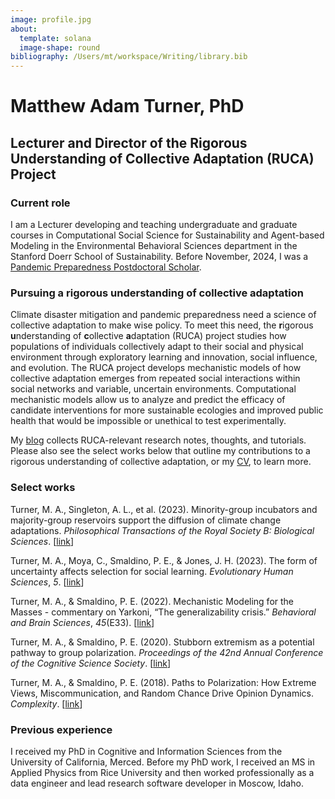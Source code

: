 ```yaml
---
image: profile.jpg
about:
  template: solana
  image-shape: round
bibliography: /Users/mt/workspace/Writing/library.bib
---
```


# Matthew Adam Turner, PhD {#name}

## Lecturer and Director of the Rigorous Understanding of Collective Adaptation (RUCA) Project {#title}

### Current role

I am a Lecturer developing and teaching undergraduate and graduate
courses in Computational Social Science for Sustainability and Agent-based
Modeling in the Environmental Behavioral Sciences department in the Stanford
Doerr School of Sustainability. Before November, 2024, I was a [Pandemic Preparedness Postdoctoral
Scholar](https://pandemichub.stanford.edu/fellows/).
<!-- I direct the Rigorous Understanding of Collective Adaptation (RUCA) project, explained below. -->

### Pursuing a rigorous understanding of collective adaptation

Climate disaster mitigation and pandemic preparedness need a science of collective adaptation to make wise policy. To meet this need, the **r**igorous **u**nderstanding of **c**ollective **a**daptation (RUCA) project studies how populations of individuals collectively adapt to their social and physical environment through exploratory learning and innovation, social influence, and evolution. The RUCA project develops mechanistic models of how collective adaptation emerges from repeated social interactions within social networks and variable, uncertain environments. Computational mechanistic models allow us to analyze and predict the efficacy of candidate interventions for more sustainable ecologies and improved public health that would be impossible or unethical to test experimentally.

My [blog](blog.qmd) collects RUCA-relevant research notes, thoughts, and tutorials. Please also see the select works below that outline my contributions to a rigorous understanding of collective adaptation, or my [CV](static/turner_cv.pdf), to learn more.

### Select works

::: {#primary-works-list}
Turner, M. A., Singleton, A. L., et al. (2023). Minority-group incubators and majority-group reservoirs support the diffusion of climate change adaptations. *Philosophical Transactions of the Royal Society B: Biological Sciences*. \[[link](#0){.uri}\]

Turner, M. A., Moya, C., Smaldino, P. E., & Jones, J. H. (2023). The form of uncertainty affects selection for social learning. *Evolutionary Human Sciences*, *5*. \[[link](https://doi.org/10.1017/ehs.2023.11)\]

Turner, M. A., & Smaldino, P. E. (2022). Mechanistic Modeling for the Masses - commentary on Yarkoni, “The generalizability crisis.” *Behavioral and Brain Sciences*, *45*(E33). \[[link](https://doi.org/10.1017/S0140525X2100039X)\]

Turner, M. A., & Smaldino, P. E. (2020). Stubborn extremism as a potential pathway to group polarization. *Proceedings of the 42nd Annual Conference of the Cognitive Science Society*. \[[link](https://cognitivesciencesociety.org/cogsci20/papers/0153/index.html)\]

Turner, M. A., & Smaldino, P. E. (2018). Paths to Polarization: How Extreme Views, Miscommunication, and Random Chance Drive Opinion Dynamics. *Complexity*. \[[link](https://doi.org/10.1155/2018/2740959)\]
:::

### Previous experience

I received my PhD in Cognitive and Information Sciences from the University of California, Merced. Before my PhD work, I received an MS in Applied Physics from Rice University and then worked professionally as a data engineer and lead research software developer in Moscow, Idaho.
